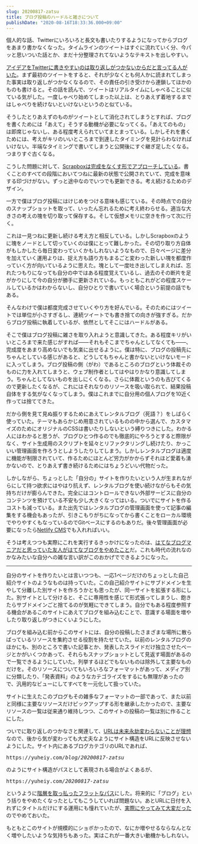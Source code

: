 ```yaml
---
slug: 20200817-zatsu
title: ブログ投稿のハードルと雑さについて
publishDate: "2020-08-16T18:33:36.000+09:00"
---
```


個人的な話、Twitterにいろいろと長文も書いたりするようになってからブログをあまり書かなくなった。タイムラインのツイートはすぐに流れていく分、今パッと思いついた話とか、まだ十分整理されてないようなテキストを出しやすい。

[アイデアをTwitterに書きやすいのは取り返しがつかないからだと言ってる人がいた](https://ji-sedai.jp/series/outliner/03.html)。まず最初のツイートをすると、それが少なくとも何人かに読まれてしまった事実は取り返しがつかなくなるので、その責任の引き受けから連鎖してほかのものも書けると。その話を読んで、ツイートはリアルタイムにしゃべることに似ている気がした。一度しゃべり始めてしまった以上は、とりあえず着地するまではしゃべりを続けないといけないというのと似ている。

そうしたとりあえずのものがツイートとして消化されてしまうとすれば、ブログを書くためには「あえて」そうする動機が必要になってくる。「あえてのもの」は即席じゃないし、ある程度考えられていてまとまっている。しかしそれを書くためには、考えがキリのいいところまで到達したタイミングを見計らわなければいけない。半端なタイミングで書いてしまうと公開後にすぐ継ぎ足したくなる。つまりすぐ古くなる。

こうした問題に対して、[Scrapboxは完成をなくす形でアプローチしている](https://scrapbox.io/shokai/%E6%AD%BB%E3%82%93%E3%81%A0%E3%83%86%E3%82%AD%E3%82%B9%E3%83%88%E3%82%92%E7%BD%AE%E3%81%84%E3%81%A6%E3%81%8A%E3%81%8F%E5%80%89%E5%BA%AB%E3%81%AB%E3%81%97%E3%81%AA%E3%81%84)。書くことのすべての段階においてつねに最新の状態で公開されていて、完成を意味する印づけがない。ずっと途中なのでいつでも更新できる。考え続けるためのデザイン。

一方で僕はブログ投稿にはけじめをつける意味も感じている。その時点での自分のスナップショットを取って、いったん忘れるために考え終わらせる。適当な大きさの考えの塊を切り取って保存する。そして仮想メモリに空きを作って次に行く。

これは一見つねに更新し続ける考え方と相反している。しかしScrapboxのように塊をノードとして切っていくのは僕にとって難しかった。その切り取り方自体がもしかしたら毎日変わっていくかもしれないようなもので、日々ページに差分を加えていく運用よりは、捉え方も語り方もまるごと変わった新しい塊を都度作っていく方が向いているように思えた。塊として一度吐き出してしまえれば、忘れたつもりになっても自分の中ではある程度覚えているし、過去のその断片を足がかりにして今の自分が勝手に更新されている。もっともこれがどの程度スケールしているかはわからないし、自分ひとりで書いていく場合という前提の話でもある。

そんなわけで僕は都度完成させていくやり方を好んでいる。そのためにはツイートでは単位が小さすぎるし、連続ツイートでも書き捨ての向きが強すぎる。だからブログ投稿に執着しているが、依然としてそこにはハードルがある。

そこで僕はブログ投稿に雑さを取り入れようと意識してきた。ある程度キリがいいところまで来た感じがすれば&mdash;&mdash;それもそこまでちゃんとしてなくても&mdash;&mdash;、完成度をあまり高めないでも気楽に出せるように。僕は特に、ブログの投稿先にちゃんとしている感じがあると、どうしてもちゃんと書かないといけないモードに入ってしまう。ブログ投稿の側（がわ）であるところのブログという体裁そのものに力を入れてしまうと、ウェブ制作者としてはやはりかなり意識してしまう。ちゃんとしてないものを出しにくくなる。さらに体裁というのも古びてくるので更新したくなるが、これにはそれなりのリソースを吸い取られて、結果投稿自体をする気がなくなってしまう。僕はこれまでに自分用の個人ブログを10近く作っては捨ててきた。

だから側を見て見ぬ振りするためにあえてレンタルブログ（死語？）をしばらく使っていた。テーマもあらかじめ用意されているものの中から選んで、カスタマイズのためにオリジナルのCSSは書いたりしないという縛りつきにした。わかる人にはわかると思うが、ブログひとつ作るのでも徹底的にやろうとすると際限がなく、サイト生成用のスクリプトを延々とリファクタリングし続けたり、かっこいい管理画面を作ろうとしようしたりしてしまう。しかしレンタルブログは適度に機能が制限されていて、作るためにほとんど労力がかからずそれほど愛着も湧かないので、とりあえず書き続けるためにはちょうどいい代物だった。

しかしながら、ちょっとした「自分の」サイトを作りたいという人が生まれながらにして持つ欲求にはやはり抗えず、レンタルブログを使い続けながらもその気持ちだけが膨らんできた。完全にはコントロールできない外部サービスに自分のコンテンツを預けている不安も少し大きくなってはいる。ついでにサイトを作るコストも減っている。また出先ではレンタルブログの管理画面を使って記事の編集をする機会もあったが、引きこもりがちになってから書くことをローカル環境でやりやすくもなっているのでGitベースにするのもありだ。後々管理画面が必要になったら[Netlify CMS](https://www.netlifycms.org/)でも入れればいい。

そうは考えつつも実際にこれを実行するきっかけになったのは、[はてなブログマニアだと思っていた友人がはてなブログをやめたこと](https://rokuzeudon.hatenablog.jp/entry/newblog)だ。これも時代の流れなのかなみたいな自分への雑な言い訳がこのおかげでできるようになった。

---

自分のサイトを作りたいとは言いつつも、一応1ページだけのちょっとした自己紹介サイトのようなものは持っていた。この自己紹介サイトにサブドメインを生やして分離した別サイトを作ろうかとも思ったが、同一サイトを拡張する形にした。別サイトとして分けると、そこに専用性を感じて形式張ってしまうし、飽きたらサブドメインごと捨てるのが気軽にできてしまう。自分でもある程度参照する機会があるこのサイトにあえてブログを組み込むことで、意識する場面を増やしたり取り返しがつきにくいようにした。

ブログを組み込む前からこのサイトには、自分の投稿したさまざまな場所に散らばっているリソースを集約させる役割を持たせていた。以前のレンタルブログのほかにも、別のところで書いた記事とか、発表したスライドだけ独立させたページとかがいくつかあって、それらもスナップショットとして見返す場面があるので一覧できるようにしていた。列挙するほどでもないものは除外して主要なものだけを。そのリソースについてもいろいろなフォーマットがあって、メディア別に分類したり、「発表資料」のようなカテゴライズをするにも無理があったので、汎用的なビューにしてすべてを一元化して扱っていた。

サイトに生えたこのブログもその雑多なフォーマットの一部であって、また以前と同様に主要なリソースだけピックアップする形を継承したかったので、主要なリソースの一覧は従来通り維持しつつ、このサイトの投稿の一覧は別に作ることにした。

ついでに取り返しのつかなさと関連して、[URLは未来永劫変わらないことが理想](https://www.kanzaki.com/docs/Style/URI)なので、後から気が変わっても大丈夫なようにサイト構造をURLに反映させないようにした。サイト内にあるブログカテゴリのURLであれば、

<samp>
	https://yuheiy.com<em>/blog/20200817-zatsu</em>
</samp>

のようにサイト構造がパスとして表現される場合がよくあるが、

<samp>
	https://yuheiy.com<em>/20200817-zatsu</em>
</samp>

というように[階層を取っ払ったフラットなパス](http://chushoww.blogspot.com/2009/08/um-web.html)にした。将来的に「ブログ」という括りをやめたくなったとしてもこうしていれば問題ない。あとURLに日付を入れずにタイトルだけにする運用にも憧れていたが、[実際にやってみて大変だった](https://standard.shiftbrain.com/)のでやめておいた。

もともとこのサイトが規模的にショボかったので、なにか増やせるならなんとなく増やしたいような気持ちもあった。実はこれが一番大きい動機かもしれない。
